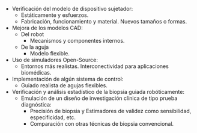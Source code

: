* Verificación del modelo de dispositivo sujetador:
    * Estáticamente y esfuerzos.  
    * Fabricación, funcionamiento y material. Nuevos tamaños o formas.
    
* Mejora de los modelos CAD:
  * Del robot
    * Mecanismos y componentes internos.  
  * De la aguja  
    * Modelo flexible.
        
* Uso de simuladores Open-Source:
    * Entornos más realistas. Interconectividad para aplicaciones biomédicas. 

* Implementación de algún sistema de control:  
    * Guiado realista de agujas flexibles.

* Verificación y análisis estadístico de la biopsia guiada robóticamente:  
    * Emulación de un diseño de investigación clínica de tipo prueba diagnóstica:  
        * Precisión de biopsia y Estimadores de validez como sensibilidad, especificidad, etc.
        * Comparación con otras técnicas de biopsia convencional.  
